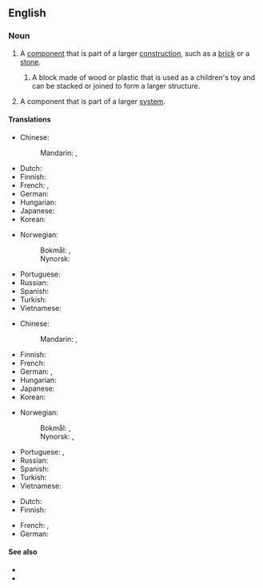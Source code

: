 ==English==

===Noun===
{{en-noun}}

# {{lb|en|literally}} A [[component]] that is part of a larger [[construction]], such as a [[brick]] or a [[stone]].
## A block made of wood or plastic that is used as a children's toy and can be stacked or joined to form a larger structure.
# {{lb|en|figuratively}} A component that is part of a larger [[system]].
#: {{uxi|en|Words are the '''building blocks''' of a language.}}
#: {{uxi|en|Cells are the '''building blocks''' of life.}}

====Translations====
{{trans-top|component that is part of a larger construction}}
* Chinese:
*: Mandarin: {{t+|cmn|基礎|sc=Hani}}, {{t+|cmn|基础|tr=jīchǔ|sc=Hani}}
* Dutch: {{t+|nl|bouwsteen|m}}
* Finnish: {{t|fi|rakennusosa}}
* French: {{t+|fr|brique|f}}, {{t|fr|bloc de construction|m}}
* German: {{t+|de|Baustein|m}}
* Hungarian: {{t+|hu|építőkő}}
* Japanese: {{t-needed|ja}}
* Korean: {{t-needed|ko}}
{{trans-mid}}
* Norwegian:
*: Bokmål: {{t|nb|byggeblokk|m|f}}, {{t|nb|byggestein|m}}
*: Nynorsk: {{t|nn|byggestein|m}}
* Portuguese: {{t|pt|bloco de construção}}
* Russian: {{t|ru|строи́тельный блок|m}}
* Spanish: {{t-needed|es}}
* Turkish: {{t+|tr|yapı taşı}}
* Vietnamese: {{t-needed|vi}}
{{trans-bottom}}

{{trans-top|block made of wood or plastic that is used as a children's toy}}
* Chinese:
*: Mandarin: {{t+|cmn|積木|sc=Hani}}, {{t+|cmn|积木|tr=jīmù|sc=Hani}}
* Finnish: {{t|fi|rakennuspalikka}}
* French: {{t+|fr|cube|m}}
* German: {{t+|de|Bauklotz|m}}, {{t|de|Spielbaustein|m}}
* Hungarian: {{t+|hu|építőkocka}}
* Japanese: {{t-needed|ja}}
* Korean: {{t-needed|ko}}
{{trans-mid}}
* Norwegian:
*: Bokmål: {{t|nb|byggeblokk|m|f}}, {{t|nb|byggekloss|m}}
*: Nynorsk: {{t|nn|byggjekloss|m}}, {{t|nn|byggekloss|m}}
* Portuguese: {{t|pt|bloco de construção|m}}, {{t|pt|bloco de montar|m}}
* Russian: {{t+|ru|ку́бик|m}}
* Spanish: {{t-needed|es}}
* Turkish: {{t-check|tr|[[inşaat kutusu]] [[parçası]]}} {{attention|tr|2=was "[[inşaat kutusu]] [[parçası]]" - assumed sum-of-parts; if an idiom, remove the wikilinks to the individual words. see [[User:Kephir/gadgets/xte#Translation_fixing]]}}
* Vietnamese: {{t-needed|vi}}
{{trans-bottom}}

{{trans-top|(figuratively) component that is part of a larger system}}
* Dutch: {{t+|nl|bouwsteen|m}}
* Finnish: {{t-needed|fi}}
{{trans-mid}}
* French: {{t+|fr|composante|f}}, {{t+|fr|[[élément]] [[constitutif]]|m}}
* German: {{t+|de|Baustein|m}}
{{trans-bottom}}

====See also====
* {{l|en|stepping stone}}
* {{l|en|stumbling block}}